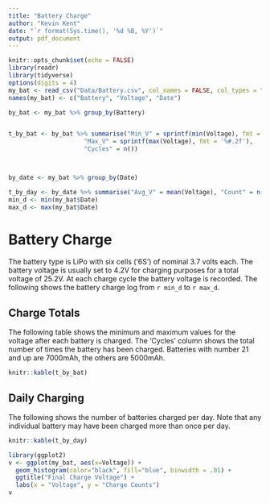 ```yaml
---
title: "Battery Charge"
author: "Kevin Kent"
date: "`r format(Sys.time(), '%d %B, %Y')`"
output: pdf_document
---
```


```r
knitr::opts_chunk$set(echo = FALSE)
library(readr)
library(tidyverse)
options(digits = 4)
my_bat <- read_csv("Data/Battery.csv", col_names = FALSE, col_types = "inD")
names(my_bat) <- c("Battery", "Voltage", "Date")

by_bat <- my_bat %>% group_by(Battery)


t_by_bat <- by_bat %>% summarise("Min_V" = sprintf(min(Voltage), fmt = '%#.2f'), 
                     "Max_V" = sprintf(max(Voltage), fmt = '%#.2f'),
                     "Cycles" = n())



by_date <- my_bat %>% group_by(Date)

t_by_day <- by_date %>% summarise("Avg_V" = mean(Voltage), "Count" = n())
min_d <- min(my_bat$Date)
max_d <- max(my_bat$Date)
```

# Battery Charge

The battery type is LiPo with six cells ('6S') of nominal 3.7 volts each. The battery voltage is usually set to 4.2V for charging purposes for a total voltage of 25.2V. At each charge cycle the battery voltage is recorded. The following shows the battery charge log from `r min_d` to `r max_d`.  

## Charge Totals

The following table shows the minimum and maximum values for the voltage after each battery is charged. The 'Cycles' column shows the total number of times the battery has been charged. Batteries with number 21 and up are 7000mAh, the others are 5000mAh. 

```r
knitr::kable(t_by_bat)

```

\newpage
## Daily Charging

The following shows the number of batteries charged per day. Note that any individual battery may have been charged more than once per day.  


```r
knitr::kable(t_by_day)
```


```r
library(ggplot2)
v <- ggplot(my_bat, aes(x=Voltage)) + 
  geom_histogram(color="black", fill="blue", binwidth = .01) + 
  ggtitle("Final Charge Voltage") + 
  labs(x = "Voltage", y = "Charge Counts")
v

```
